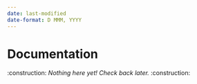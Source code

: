```yaml
---
date: last-modified
date-format: D MMM, YYYY
---
```


# Documentation

:construction: *Nothing here yet! Check back later.* :construction: